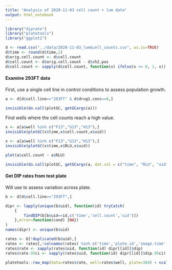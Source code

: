```yaml
---
title: "Analysis of 2020-11-03 cell count + lum data"
output: html_notebook
---
```


```r
library("diprate")
library("platetools")
library("ggplot2")
```

```r
d <- read.csv("../data/2020-11-03_lum&cell_counts.csv", as.is=TRUE)
d$time <- round(d$time,2)
d$orig.cell.count <- d$cell.count
d$cell.count <- d$orig.cell.count - d$ch2.pos
d$cell.count <- sapply(d$cell.count, function(x) ifelse(x <= 0, 1, x))
```

#### Examine 293FT data
First, use a single cell line in control conditions to assess population growth.
```r
a <- d[d$cell.line=="293FT" & d$drug1.conc==0,]
```

```r
invisible(do.call(plotGC, getGCargs(a)))
```
Find wells where the cell counts reach a high value.
```r
x <- a[a$well %in% c("F13","G13","H13"),]
invisible(plotGC(x$time,x$cell.count,x$uid))
```

```r
x <- a[a$well %in% c("F13","G13","H13"),]
invisible(plotGC(x$time,x$RLU,x$uid))
```

```r
plot(a$cell.count ~ a$RLU)
```

```r
invisible(do.call(plotGC, getGCargs(a, dat.col = c("time", "RLU", "uid"))))
```


#### Get DIP rates from test plate
Will use to assess variation across plate.
```r
b <- d[d$cell.line=="293FT",]

dipr <- lapply(unique(b$uid), function(id) tryCatch(
    {
        findDIP(b[b$uid==id,c('time','cell.count','uid')])
    },error=function(cond) {NA})
)
names(dipr) <- unique(b$uid)

rates <- b[!duplicated(b$uid),]
rates <- rates[,!colnames(rates) %in% c('time','plate.id','image.time','cell.count')]
rates$rate <- sapply(rates$uid, function(id) dipr[[id]]$dip)
rates$rate.95ci <- sapply(rates$uid, function(id) dipr[[id]]$dip.95ci)

```

```r
platetools::raw_map(data=rates$rate, well=rates$well, plate=384) + scale_fill_gradient2()
```



